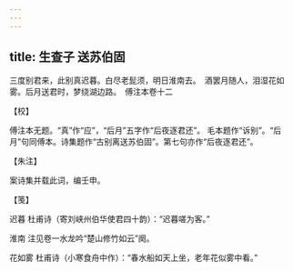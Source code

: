 ```yaml
---
---
---
```

title: 生查子 送苏伯固
---







三度别君来，此别真迟暮。白尽老髭须，明日淮南去。　酒罢月随人，泪湿花如雾。后月送君时，梦绕湖边路。　傅注本卷十二





【校】


傅注本无题。“真”作“应”，“后月”五字作“后夜逐君还”。 毛本题作“诉别”。“后月”句同傅本。诗集题作“古别离送苏伯固”。第七句亦作“后夜逐君还”。





【朱注】


案诗集并载此词，编壬申。





【笺】


迟暮 杜甫诗（寄刘峡州伯华使君四十韵）：“迟暮嗟为客。”

淮南 注见卷一水龙吟“楚山修竹如云”阕。

花如雾 杜甫诗（小寒食舟中作）：“春水船如天上坐，老年花似雾中看。”